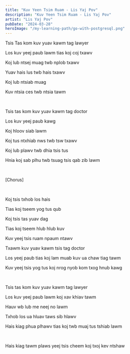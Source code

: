 ```yaml
---
title: "Kuv Yeen Tsim Ruam - Lis Yaj Pov"
description: "Kuv Yeen Tsim Ruam - Lis Yaj Pov"
artist: "Lis Yaj Pov"
pubDate: "2024-03-28"
heroImage: "/my-learning-path/go-with-postgresql.png"
---
```


Tsis Tas kom kuv yuav kawm tag lawyer

Los kuv yeej paub lawm tias koj coj txawv

Koj lub ntsej muag twb nplob txawv

Yuav hais lus twb hais txawv

Koj lub ntsiab muag

Kuv ntsia ces twb ntsia tawm

<br />

Tsis tas kom kuv yuav kawm tag doctor

Los kuv yeej paub kawg

Koj hloov siab lawm

Koj tus ntxhiab nws twb tsw txawv

Koj lub plawv twb dhia tsis tus

Hnia koj sab plhu twb tsuag tsis qab zib lawm

<br />

[Chorus]

<br />

Koj tsis txhob los hais

Tias koj tseem yog tus qub

Koj tsis tas yuav dag

Tias koj tseem hlub hlub kuv

Kuv yeej tsis ruam npaum ntawv

Txawm kuv yuav kawm tsis tag doctor

Los yeej paub tias koj lam muab kuv ua chaw tiag tawm

Kuv yeej tsis yog tus koj nrog nyob kom txog hnub kawg

<br />

Tsis tas kom kuv yuav kawm tag lawyer

Los kuv yeej paub lawm koj xav khiav tawm

Hauv wb lub me neej no lawm

Txhob los ua hluav taws sib hlawv

Hais kiag phua plhawv tias koj twb muaj tus tshiab lawm

<br />

Hais kiag tawm plaws yeej tsis cheem koj txoj kev ntshaw
